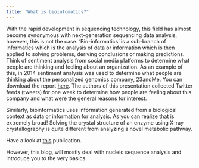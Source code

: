 ```yaml
---
title: "What is bioinfomatics?"
---
```


With the rapid development in sequencing technology, this field has almost become synonymous with next-generation sequencing data analysis, however, this is not the case.  ‘Bio-informatics’ is a sub-branch of informatics which is the analysis of data or information which is then applied to solving problems, deriving conclusions or making predictions.  Think of sentiment analysis from social media platforms to determine what people are thinking and feeling about an organization.  As an example of this, in 2014 sentiment analysis was used to determine what people are thinking about the personalized genomics company, 23andMe.  You can download the report [here](https://vdeb.ern.ufs.ac.za/media/Alberto_Lusoli_ICA-2017.pdf).  The authors of this presentation collected Twitter feeds (tweets) for one week to determine how people are feeling about this company and what were the general reasons for interest.

Similarly, bioinformatics uses information generated from a biological context as data or information for analysis.  As you can realize that is extremely broad!  Solving the crystal structure of an enzyme using X-ray crystallography is quite different from analyzing a novel metabolic pathway.

Have a look at [this](https://pubmed.ncbi.nlm.nih.gov/11552348/) publication.

However, this blog, will mostly deal with nucleic sequence analysis and introduce you to the very basics.